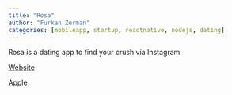 ```yaml
---
title: "Rosa"
author: "Furkan Zerman"
categories: [mobileapp, startup, reactnative, nodejs, dating]
---
```


Rosa is a dating app to find your crush via Instagram. 

[Website](https://www.userosa.com)

[Apple](https://apps.apple.com/tr/app/rosaapp/id1667355346?l=tr)